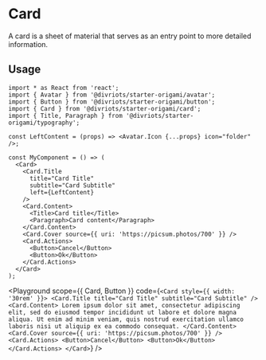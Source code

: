 

# Card

A card is a sheet of material that serves as an entry point to more detailed information.

## Usage

```tsx
import * as React from 'react';
import { Avatar } from '@divriots/starter-origami/avatar';
import { Button } from '@divriots/starter-origami/button';
import { Card } from '@divriots/starter-origami/card';
import { Title, Paragraph } from '@divriots/starter-origami/typography';

const LeftContent = (props) => <Avatar.Icon {...props} icon="folder" />;

const MyComponent = () => (
  <Card>
    <Card.Title
      title="Card Title"
      subtitle="Card Subtitle"
      left={LeftContent}
    />
    <Card.Content>
      <Title>Card title</Title>
      <Paragraph>Card content</Paragraph>
    </Card.Content>
    <Card.Cover source={{ uri: 'https://picsum.photos/700' }} />
    <Card.Actions>
      <Button>Cancel</Button>
      <Button>Ok</Button>
    </Card.Actions>
  </Card>
);
```

<Playground
  scope={{ Card, Button }}
  code={`
<Card style={{ width: '30rem' }}>
  <Card.Title title="Card Title" subtitle="Card Subtitle" />
  <Card.Content>
    Lorem ipsum dolor sit amet, consectetur adipiscing elit, sed do eiusmod tempor incididunt ut labore et dolore magna aliqua. Ut enim ad minim veniam, quis nostrud exercitation ullamco laboris nisi ut aliquip ex ea commodo consequat.
  </Card.Content>
  <Card.Cover source={{ uri: 'https://picsum.photos/700' }} />
  <Card.Actions>
    <Button>Cancel</Button>
    <Button>Ok</Button>
  </Card.Actions>
</Card>
`}
/>

